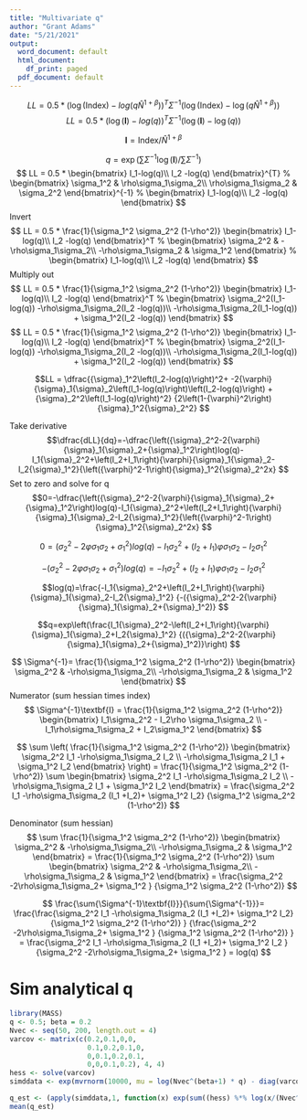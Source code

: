 ```yaml
---
title: "Multivariate q"
author: "Grant Adams"
date: "5/21/2021"
output:
  word_document: default
  html_document:
    df_print: paged
  pdf_document: default
---
```

$$
LL = 0.5 * (\log(\text{Index})-log(q\hat{N}^{1+\beta}))^T\Sigma^{-1}(\log(\text{Index})-\log(q\hat{N}^{1+\beta}))
$$
$$
LL = 0.5 * (\log(\textbf{I})-log(q))^T\Sigma^{-1}(\log(\textbf{I})-\log(q))
$$

$$
\textbf{I} = \text{Index}/\hat{N}^{1+\beta}
$$

$$
q=\exp(\sum\Sigma^{-1}\log(\textbf{I})/\sum\Sigma^{-1})
$$
$$
LL = 0.5 * 
\begin{bmatrix}
I_1-log(q)\\
I_2 -log(q)
\end{bmatrix}^{T}
%
\begin{bmatrix}
\sigma_1^2 & \rho\sigma_1\sigma_2\\
\rho\sigma_1\sigma_2 & \sigma_2^2
\end{bmatrix}^{-1}
%
\begin{bmatrix}
I_1-log(q)\\
I_2 -log(q)
\end{bmatrix}
$$
Invert
$$
LL = 0.5 * \frac{1}{\sigma_1^2 \sigma_2^2 (1-\rho^2)}
\begin{bmatrix}
I_1-log(q)\\
I_2 -log(q)
\end{bmatrix}^T
%
\begin{bmatrix}
\sigma_2^2 & -\rho\sigma_1\sigma_2\\
-\rho\sigma_1\sigma_2 & \sigma_1^2
\end{bmatrix}
%
\begin{bmatrix}
I_1-log(q)\\
I_2 -log(q)
\end{bmatrix}
$$
Multiply out
$$
LL = 0.5 * \frac{1}{\sigma_1^2 \sigma_2^2 (1-\rho^2)}
\begin{bmatrix}
I_1-log(q)\\
I_2 -log(q)
\end{bmatrix}^T
%
\begin{bmatrix}
\sigma_2^2(I_1-log(q)) -\rho\sigma_1\sigma_2(I_2 -log(q))\\
-\rho\sigma_1\sigma_2(I_1-log(q)) + \sigma_1^2(I_2 -log(q))
\end{bmatrix}
$$
$$
LL = 0.5 * \frac{1}{\sigma_1^2 \sigma_2^2 (1-\rho^2)}
\begin{bmatrix}
I_1-log(q)\\
I_2 -log(q)
\end{bmatrix}^T
%
\begin{bmatrix}
\sigma_2^2(I_1-log(q)) -\rho\sigma_1\sigma_2(I_2 -log(q))\\
-\rho\sigma_1\sigma_2(I_1-log(q)) + \sigma_1^2(I_2 -log(q))
\end{bmatrix}
$$

$$LL = \dfrac{{\sigma}_1^2\left(I_2-log(q)\right)^2+
-2{\varphi}{\sigma}_1{\sigma}_2\left(I_1-log(q)\right)\left(I_2-log(q)\right)
+{\sigma}_2^2\left(I_1-log(q)\right)^2}
{2\left(1-{\varphi}^2\right){\sigma}_1^2{\sigma}_2^2}
$$

Take derivative 
$$\dfrac{dLL}{dq}=-\dfrac{\left({\sigma}_2^2-2{\varphi}{\sigma}_1{\sigma}_2+{\sigma}_1^2\right)log(q)-I_1{\sigma}_2^2+\left(I_2+I_1\right){\varphi}{\sigma}_1{\sigma}_2-I_2{\sigma}_1^2}{\left({\varphi}^2-1\right){\sigma}_1^2{\sigma}_2^2x} 
$$
Set to zero and solve for q
$$0=-\dfrac{\left({\sigma}_2^2-2{\varphi}{\sigma}_1{\sigma}_2+{\sigma}_1^2\right)log(q)-I_1{\sigma}_2^2+\left(I_2+I_1\right){\varphi}{\sigma}_1{\sigma}_2-I_2{\sigma}_1^2}{\left({\varphi}^2-1\right){\sigma}_1^2{\sigma}_2^2x} 
$$

$$0=\left({\sigma}_2^2-2{\varphi}{\sigma}_1{\sigma}_2+{\sigma}_1^2\right)log(q)-I_1{\sigma}_2^2+\left(I_2+I_1\right){\varphi}{\sigma}_1{\sigma}_2-I_2{\sigma}_1^2
$$

$$-\left({\sigma}_2^2-2{\varphi}{\sigma}_1{\sigma}_2+{\sigma}_1^2\right)log(q)=-I_1{\sigma}_2^2+\left(I_2+I_1\right){\varphi}{\sigma}_1{\sigma}_2-I_2{\sigma}_1^2
$$


$$log(q)=\frac{-I_1{\sigma}_2^2+\left(I_2+I_1\right){\varphi}{\sigma}_1{\sigma}_2-I_2{\sigma}_1^2}
{-({\sigma}_2^2-2{\varphi}{\sigma}_1{\sigma}_2+{\sigma}_1^2)}
$$

$$q=exp\left(\frac{I_1{\sigma}_2^2-\left(I_2+I_1\right){\varphi}{\sigma}_1{\sigma}_2+I_2{\sigma}_1^2}
{({\sigma}_2^2-2{\varphi}{\sigma}_1{\sigma}_2+{\sigma}_1^2)}\right)
$$


$$
\Sigma^{-1}=
\frac{1}{\sigma_1^2 \sigma_2^2 (1-\rho^2)}
\begin{bmatrix}
\sigma_2^2 & -\rho\sigma_1\sigma_2\\
-\rho\sigma_1\sigma_2 & \sigma_1^2
\end{bmatrix}
$$
Numerator (sum hessian times index)
$$
\Sigma^{-1}\textbf{I} = \frac{1}{\sigma_1^2 \sigma_2^2 (1-\rho^2)}
\begin{bmatrix}
 I_1\sigma_2^2  - I_2\rho \sigma_1\sigma_2 \\
- I_1\rho\sigma_1\sigma_2 +  I_2\sigma_1^2
\end{bmatrix}
$$

$$
\sum \left( \frac{1}{\sigma_1^2 \sigma_2^2 (1-\rho^2)}
\begin{bmatrix}
\sigma_2^2 I_1  -\rho\sigma_1\sigma_2 I_2 \\
-\rho\sigma_1\sigma_2 I_1 + \sigma_1^2 I_2
\end{bmatrix} \right) =
\frac{1}{\sigma_1^2 \sigma_2^2 (1-\rho^2)} \sum 
\begin{bmatrix}
\sigma_2^2 I_1  -\rho\sigma_1\sigma_2 I_2 \\
-\rho\sigma_1\sigma_2 I_1 + \sigma_1^2 I_2
\end{bmatrix}  = \frac{\sigma_2^2 I_1
-\rho\sigma_1\sigma_2 (I_1 +I_2)+ \sigma_1^2 I_2}
{\sigma_1^2 \sigma_2^2 (1-\rho^2)}  
$$

Denominator (sum hessian)
$$
\sum
\frac{1}{\sigma_1^2 \sigma_2^2 (1-\rho^2)}
\begin{bmatrix}
\sigma_2^2 & -\rho\sigma_1\sigma_2\\
-\rho\sigma_1\sigma_2 & \sigma_1^2
\end{bmatrix} = \frac{1}{\sigma_1^2 \sigma_2^2 (1-\rho^2)}
\sum
\begin{bmatrix}
\sigma_2^2 & -\rho\sigma_1\sigma_2\\
-\rho\sigma_1\sigma_2 & \sigma_1^2
\end{bmatrix} = \frac{\sigma_2^2 
-2\rho\sigma_1\sigma_2+ \sigma_1^2 }
{\sigma_1^2 \sigma_2^2 (1-\rho^2)}  
$$

$$
\frac{\sum{\Sigma^{-1}\textbf{I}}}{\sum{\Sigma^{-1}}}=
\frac{\frac{\sigma_2^2 I_1
-\rho\sigma_1\sigma_2 (I_1 +I_2)+ \sigma_1^2 I_2}
{\sigma_1^2 \sigma_2^2 (1-\rho^2)}  }
{\frac{\sigma_2^2 
-2\rho\sigma_1\sigma_2+ \sigma_1^2 }
{\sigma_1^2 \sigma_2^2 (1-\rho^2)}  } 
= \frac{\sigma_2^2 I_1
-\rho\sigma_1\sigma_2 (I_1 +I_2)+ \sigma_1^2 I_2  }
{\sigma_2^2 
-2\rho\sigma_1\sigma_2+ \sigma_1^2   } 
= log(q)
$$

# Sim analytical q
```r
library(MASS)
q <- 0.5; beta = 0.2
Nvec <- seq(50, 200, length.out = 4)
varcov <- matrix(c(0.2,0.1,0,0,
                   0.1,0.2,0.1,0,
                   0,0.1,0.2,0.1,
                   0,0,0.1,0.2), 4, 4)
hess <- solve(varcov)
simddata <- exp(mvrnorm(10000, mu = log(Nvec^(beta+1) * q) - diag(varcov)/2, Sigma = varcov))

q_est <- (apply(simddata,1, function(x) exp(sum((hess) %*% log(x/(Nvec^(beta+1))))/(sum(hess)))))
mean(q_est)
```



